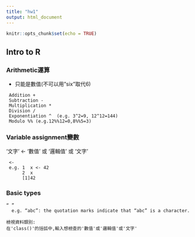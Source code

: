 ```yaml
---
title: "hw1"
output: html_document
---
```


```r
knitr::opts_chunk$set(echo = TRUE)
```

## Intro to R


### Arithmetic運算

* 只能是數值(不可以用"six"取代6)
```
 Addition + 
 Subtraction -
 Multiplication *  
 Division / 
 Exponentiation ^  (e.g. 3^2=9, 12^12=144)
 Modulo %% (e.g.12%%12=0,8%%5=3)
```
 
### Variable assignment變數
'文字' <-  '數值' 或 '邏輯值' 或 '文字'
```
 <-
 e.g. 1  x <- 42
      2  x
      [1]42
```

### Basic types

```
“ ”
  e.g. “abc”: the quotation marks indicate that “abc” is a character.
```
```
檢視資料類別:
在'class()'的括弧中,輸入想檢查的'數值'或'邏輯值'或'文字'

```





